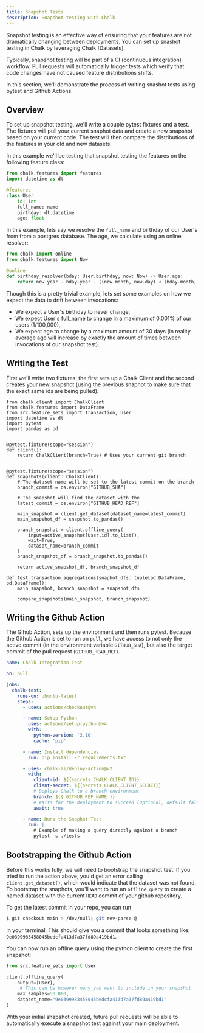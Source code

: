 ```yaml
---
title: Snapshot Tests
description: Snapshot testing with Chalk
---
```


Snapshot testing is an effective way of ensuring that your features are not dramatically changing
between deployments. You can set up snashot testing in Chalk by leveraging Chalk [Datasets].

Typically, snapshot testing will be part of a CI (continuous integration) workflow. Pull requests will automatically
trigger tests which verify that code changes have not caused feature distributions shifts.

In this section, we'll demonstrate the process of writing snashot tests using pytest and Github Actions.

## Overview

To set up snapshot testing, we'll write a couple pytest fixtures and a test. The fixtures will pull your current
snaphot data and create a new snapshot based on your current code. The test will then compare the distributions of
the features in your old and new datasets.

In this example we'll be testing that snapshot testing the features on the following feature class:

```python
from chalk.features import features
import datetime as dt

@features
class User:
    id: int
    full_name: name
    birthday: dt.datetime
    age: float
```

In this example, lets say we resolve the `full_name` and birthday of our User's from from a postgres database. The age, we calculate using an online resolver:
```python
from chalk import online
from chalk.features import Now

@online
def birthday_resolver(bday: User.birthday, now: Now) -> User.age:
    return now.year - bday.year - ((now.month, now.day) < (bday.month, bday.day))
```

Though this is a pretty trivial example, lets set some examples on how we expect the data to drift between invocations:
- We expect a User's birthday to never change,
- We expect User's full_name to change in a maximum of 0.001% of our users (1/100,000),
- We expect age to change by a maximum amount of 30 days (in reality average age will increase by exactly the amount of times between invocations of our snapshot test).

## Writing the Test

First we'll write two fixtures: the first sets up a Chalk Client and the second creates your new snapshot (using
the previous snaphot to make sure that the exact same ids are being pulled).

```
from chalk.client import ChalkClient
from chalk.features import DataFrame
from src.feature_sets import Transaction, User
import datetime as dt
import pytest
import pandas as pd


@pytest.fixture(scope="session")
def client():
    return ChalkClient(branch=True) # Uses your current git branch


@pytest.fixture(scope="session")
def snapshots(client: ChalkClient):
    # The dataset name will be set to the latest commit on the branch
    branch_commit = os.environ["GITHUB_SHA"]

    # The snapshot will find the dataset with the
    latest_commit = os.environ["GITHUB_HEAD_REF"]

    main_snapshot = client.get_dataset(dataset_name=latest_commit)
    main_snapshot_df = snapshot.to_pandas()

    branch_snapshot = client.offline_query(
        input=active_snapshot[User.id].to_list(),
        wait=True,
        dataset_name=branch_commit
    )
    branch_snapshot_df = branch_snapshot.to_pandas()

    return active_snapshot_df, branch_snapshot_df

def test_transaction_aggregations(snaphot_dfs: tuple[pd.DataFrame, pd.DataFrame]):
    main_snapshot, branch_snapshot = snapshot_dfs

    compare_snapshots(main_snapshot, branch_snapshot)
```

## Writing the Github Action

The Gihub Action, sets up the environment and then runs pytest. Because the
Github Action is set to run on `pull`, we have access to not only the
active commit (in the environment variable `GITHUB_SHA`), but also the
target commit of the pull request (`GITHUB_HEAD_REF`).

```yaml
name: Chalk Integration Test

on: pull

jobs:
  chalk-test:
    runs-on: ubuntu-latest
    steps:
      - uses: actions/checkout@v4

      - name: Setup Python
        uses: actions/setup-python@v4
        with:
          python-version: '3.10'
          cache: 'pip'

      - name: Install dependencies
        run: pip install -r requirements.txt

      - uses: chalk-ai/deploy-action@v2
        with:
          client-id: ${{secrets.CHALK_CLIENT_ID}}
          client-secret: ${{secrets.CHALK_CLIENT_SECRET}}
          # Deploys Chalk to a branch environment
          branch: ${{ GITHUB_REF_NAME }}
          # Waits for the deployment to succeed (Optional, default false)
          await: true

      - name: Runs the Snaphot Test
        run: |
          # Example of making a query directly against a branch
          pytest -s ./tests
```

## Bootstrapping the Github Action

Before this works fully, we will need to bootstrap the snapshot test. If you tried
to run the action above, you'd get an error calling `client.get_dataset()`, which
would indicate that the dataset was not found. To bootstrap the snaphots, you'll
want to run an `offline_query` to create a named dataset with the current `HEAD`
commit of your github repository.

To get the latest commit in your repo, you can run
```sh
$ git checkout main > /dev/null; git rev-parse @
```

in your terminal. This should give you a commit that looks something like: `9e0399983458045bedcfa413d7a37fd89a419bd1`.

You can now run an offline query using the python client to create the first snapshot:
```python
from src.feature_sets import User

client.offline_query(
    output=[User],
     # This can be however many you want to include in your snapshot
    max_samples=50_000,
    dataset_name="9e0399983458045bedcfa413d7a37fd89a419bd1"
)
```

With your initial shapshot created, future pull requests will be able to automatically execute a snapshot test
against your main deployment.
